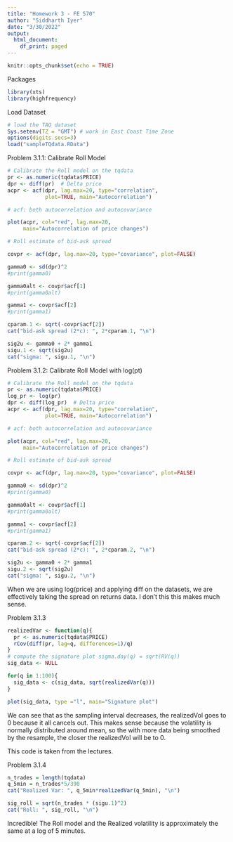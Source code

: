 ```yaml
---
title: "Homework 3 - FE 570"
author: "Siddharth Iyer"
date: "3/30/2022"
output:
  html_document:
    df_print: paged
---
```


```r
knitr::opts_chunk$set(echo = TRUE)
```

Packages
```r
library(xts)
library(highfrequency)
```

Load Dataset
```r
# load the TAQ dataset
Sys.setenv(TZ = "GMT") # work in East Coast Time Zone
options(digits.secs=3)
load("sampleTQdata.RData")
```

Problem 3.1.1: Calibrate Roll Model 
```r
# Calibrate the Roll model on the tqdata
pr <- as.numeric(tqdata$PRICE)
dpr <- diff(pr)  # Delta price
acpr <- acf(dpr, lag.max=20, type="correlation", 
            plot=TRUE, main="Autocorrelation")

# acf: both autocorrelation and autocovariance

plot(acpr, col="red", lag.max=20, 
     main="Autocorrelation of price changes")

# Roll estimate of bid-ask spread

covpr <- acf(dpr, lag.max=20, type="covariance", plot=FALSE)

gamma0 <- sd(dpr)^2
#print(gamma0)

gamma0alt <- covpr$acf[1]
#print(gamma0alt)

gamma1 <- covpr$acf[2]
#print(gamma1)

cparam.1 <- sqrt(-covpr$acf[2])
cat("bid-ask spread (2*c): ", 2*cparam.1, "\n")

sig2u <- gamma0 + 2* gamma1
sigu.1 <- sqrt(sig2u)
cat("sigma: ", sigu.1, "\n")

```

Problem 3.1.2: Calibrate Roll Model with log(pt)
```r
# Calibrate the Roll model on the tqdata
pr <- as.numeric(tqdata$PRICE)
log_pr <- log(pr)
dpr <- diff(log_pr)  # Delta price
acpr <- acf(dpr, lag.max=20, type="correlation", 
            plot=TRUE, main="Autocorrelation")

# acf: both autocorrelation and autocovariance

plot(acpr, col="red", lag.max=20, 
     main="Autocorrelation of price changes")

# Roll estimate of bid-ask spread

covpr <- acf(dpr, lag.max=20, type="covariance", plot=FALSE)

gamma0 <- sd(dpr)^2
#print(gamma0)

gamma0alt <- covpr$acf[1]
#print(gamma0alt)

gamma1 <- covpr$acf[2]
#print(gamma1)

cparam.2 <- sqrt(-covpr$acf[2])
cat("bid-ask spread (2*c): ", 2*cparam.2, "\n")

sig2u <- gamma0 + 2* gamma1
sigu.2 <- sqrt(sig2u)
cat("sigma: ", sigu.2, "\n")

```
When we are using log(price) and applying diff on the datasets, we are effectively taking the spread on returns data. I don't this this makes much sense. 


Problem 3.1.3
```r
realizedVar <- function(q){
  pr <- as.numeric(tqdata$PRICE)
  rCov(diff(pr, lag=q, differences=1)/q)
}
# compute the signature plot sigma.day(q) = sqrt(RV(q))
sig_data <- NULL

for(q in 1:100){
  sig_data <- c(sig_data, sqrt(realizedVar(q)))
}

plot(sig_data, type ="l", main="Signature plot")
```

We can see that as the sampling interval decreases, the realizedVol goes to 0 because it all cancels out. This makes sense because the volatility is normally distributed around mean, so the with more data being smoothed by the resample, the closer the realizedVol will be to 0.  

This code is taken from the lectures. 


Problem 3.1.4
```r
n_trades = length(tqdata)
q_5min = n_trades*5/390
cat("Realized Var: ", q_5min*realizedVar(q_5min), "\n")

sig_roll = sqrt(n_trades * (sigu.1)^2)
cat("Roll: ", sig_roll, "\n")

```

Incredible! The Roll model and the Realized volatility is approximately the same at a log of 5 minutes. 























